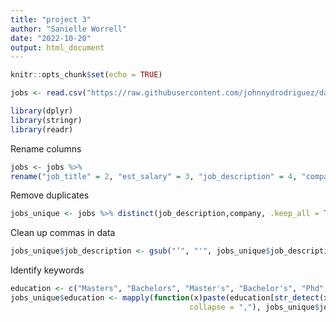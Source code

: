 ---
title: "project 3"
author: "Sanielle Worrell"
date: "2022-10-20"
output: html_document
---

```{r setup, include=FALSE}
knitr::opts_chunk$set(echo = TRUE)
```

```{r}
jobs <- read.csv("https://raw.githubusercontent.com/johnnydrodriguez/data607_project3/main/glassdoor_2021.csv")
```

```{r}
library(dplyr)
library(stringr)
library(readr)
```


Rename columns
```{r}
jobs <- jobs %>%
rename("job_title" = 2, "est_salary" = 3, "job_description" = 4, "company" = 6, "ownership" = 11)
```

Remove duplicates
```{r}
jobs_unique <- jobs %>% distinct(job_description,company, .keep_all = TRUE)
```


Clean up commas in data
```{r}
jobs_unique$job_description <- gsub("’", "'", jobs_unique$job_description)
```

Identify keywords
```{r}
education <- c("Masters", "Bachelors", "Master's", "Bachelor's", "Phd", "PhD", "Ph.D")
jobs_unique$education <- mapply(function(x)paste(education[str_detect(x,(education))],
                                        collapse = ","), jobs_unique$job_description)
```

